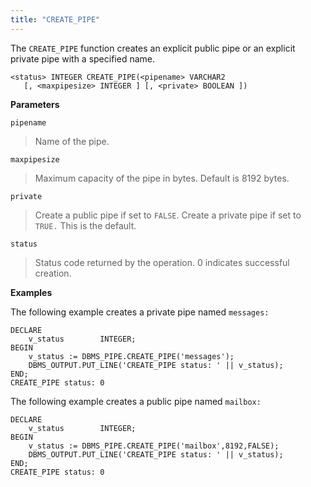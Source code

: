 ```yaml
---
title: "CREATE_PIPE"
---
```




The `CREATE_PIPE` function creates an explicit public pipe or an explicit private pipe with a specified name.

``` text
<status> INTEGER CREATE_PIPE(<pipename> VARCHAR2
   [, <maxpipesize> INTEGER ] [, <private> BOOLEAN ])
```

**Parameters**

`pipename`

> Name of the pipe.

`maxpipesize`

> Maximum capacity of the pipe in bytes. Default is 8192 bytes.

`private`

> Create a public pipe if set to `FALSE`. Create a private pipe if set to `TRUE.` This is the default.

`status`

> Status code returned by the operation. 0 indicates successful creation.

**Examples**

The following example creates a private pipe named `messages:`

``` text
DECLARE
    v_status        INTEGER;
BEGIN
    v_status := DBMS_PIPE.CREATE_PIPE('messages');
    DBMS_OUTPUT.PUT_LINE('CREATE_PIPE status: ' || v_status);
END;
CREATE_PIPE status: 0
```

The following example creates a public pipe named `mailbox:`

``` text
DECLARE
    v_status        INTEGER;
BEGIN
    v_status := DBMS_PIPE.CREATE_PIPE('mailbox',8192,FALSE);
    DBMS_OUTPUT.PUT_LINE('CREATE_PIPE status: ' || v_status);
END;
CREATE_PIPE status: 0
```
